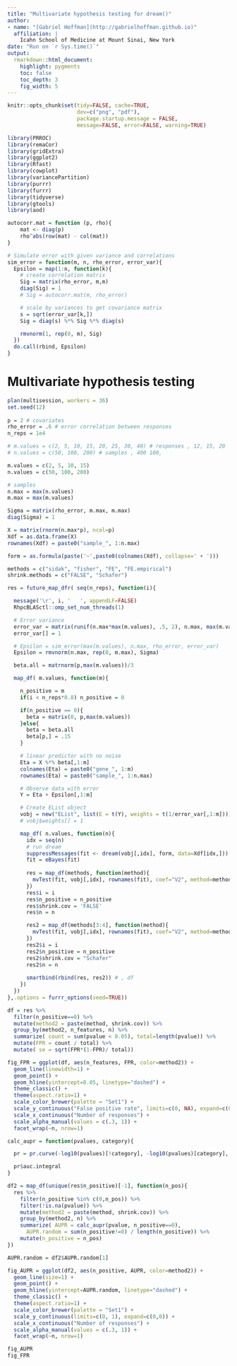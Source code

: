 ```yaml
---
title: "Multivariate hypothesis testing for dream()"
author:
- name: "[Gabriel Hoffman](http://gabrielhoffman.github.io)"
  affiliation: | 
    Icahn School of Medicine at Mount Sinai, New York
date: "Run on `r Sys.time()`"
output:
  rmarkdown::html_document:
    highlight: pygments
    toc: false
    toc_depth: 3
    fig_width: 5
---
```


<!---
cd /Users/gabrielhoffman/workspace/repos/crumblr_analysis/simulations
R

rmarkdown::render('test_mvTest.Rmd')

cd /sc/arion/projects/CommonMind/hoffman/crumblr_analysis/simulations
R
system("ml git; git pull"); rmarkdown::render("test_mvTest.Rmd");

# disable X11

ssh -x sklar1

# https://hoffmg01.hpc.mssm.edu/crumblr_analysis/simulations/test_mvTest.html



--->

```r
knitr::opts_chunk$set(tidy=FALSE, cache=TRUE,
                      dev=c("png", "pdf"),
                      package.startup.message = FALSE,
                      message=FALSE, error=FALSE, warning=TRUE)
```	





```r
library(PRROC)
library(remaCor)
library(gridExtra)
library(ggplot2)
library(Rfast)
library(cowplot)
library(variancePartition)
library(purrr)
library(furrr)
library(tidyverse)
library(gtools)
library(aod)

autocorr.mat = function (p, rho){
    mat <- diag(p)
    rho^abs(row(mat) - col(mat))
}

# Simulate error with given variance and correlations
sim_error = function(m, n, rho_error, error_var){
  Epsilon = map(1:n, function(k){
    # create correlation matrix
    Sig = matrix(rho_error, m,m)
    diag(Sig) = 1
    # Sig = autocorr.mat(m, rho_error)

    # scale by variances to get covariance matrix
    s = sqrt(error_var[k,])
    Sig = diag(s) %*% Sig %*% diag(s)

    rmvnorm(1, rep(0, m), Sig)
  })
  do.call(rbind, Epsilon)
}
```

<!---
Simulation with 200 samples, 2-12 responses, 1e6 replicates, effect sizes of 0.8 shared across responses, heteroskedastic mearsurement error, and an error correlation between response variables of 0.8. 
--->

# Multivariate hypothesis testing
```r
plan(multisession, workers = 36)
set.seed(12)
  
p = 2 # covariates
rho_error = .6 # error correlation between responses
n_reps = 1e4

# m.values = c(2, 5, 10, 15, 20, 25, 30, 40) # responses , 12, 15, 20  5,
# n.values = c(50, 100, 200) # samples , 400 100,

m.values = c(2, 5, 10, 15) 
n.values = c(50, 100, 200) 

# samples
n.max = max(n.values)
m.max = max(m.values)

Sigma = matrix(rho_error, m.max, m.max)
diag(Sigma) = 1

X = matrix(rnorm(n.max*p), ncol=p)
Xdf = as.data.frame(X)
rownames(Xdf) = paste0("sample_", 1:n.max)

form = as.formula(paste('~',paste0(colnames(Xdf), collapse=' + ')))

methods = c("sidak", "fisher", "FE", "FE.empirical") 
shrink.methods = c("FALSE", "Schafer")

res = future_map_dfr( seq(n_reps), function(i){

  message('\r', i, '   ', appendLF=FALSE)
  RhpcBLASctl::omp_set_num_threads(1)

  # Error variance
  error_var = matrix(runif(n.max*max(m.values), .5, 2), n.max, max(m.values))
  error_var[] = 1

  # Epsilon = sim_error(max(m.values), n.max, rho_error, error_var)
  Epsilon = rmvnorm(n.max, rep(0, m.max), Sigma)

  beta.all = matrnorm(p,max(m.values))/3

  map_df( m.values, function(m){

    n_positive = m
    if(i < n_reps*0.8) n_positive = 0

    if(n_positive == 0){
      beta = matrix(0, p,max(m.values))
    }else{    
      beta = beta.all
      beta[p,] = .15
    }

    # linear predictor with no noise
    Eta = X %*% beta[,1:m]
    colnames(Eta) = paste0("gene_", 1:m)
    rownames(Eta) = paste0("sample_", 1:n.max)

    # Observe data with error
    Y = Eta + Epsilon[,1:m]

    # Create EList object
    vobj = new("EList", list(E = t(Y), weights = t(1/error_var[,1:m])))
    # vobj$weights[] = 1

    map_df( n.values, function(n){
      idx = seq(n)
      # run dream
      suppressMessages(fit <- dream(vobj[,idx], form, data=Xdf[idx,]))
      fit = eBayes(fit)
      
      res = map_df(methods, function(method){
        mvTest(fit, vobj[,idx], rownames(fit), coef="V2", method=method, shrink.cov="FALSE", n.mc.samples=1e3)
      })
      res$i = i
      res$n_positive = n_positive
      res$shrink.cov = 'FALSE'
      res$n = n

      res2 = map_df(methods[3:4], function(method){
        mvTest(fit, vobj[,idx], rownames(fit), coef="V2", method=method, shrink.cov=TRUE, n.mc.samples=1e3)
      })
      res2$i = i
      res2$n_positive = n_positive
      res2$shrink.cov = "Schafer"
      res2$n = n
            
      smartbind(rbind(res, res2)) # , df
    })
  })
},.options = furrr_options(seed=TRUE))
```


```r
df = res %>%
  filter(n_positive==0) %>%  
  mutate(method2 = paste(method, shrink.cov)) %>%
  group_by(method2, n_features, n) %>%
  summarize( count = sum(pvalue < 0.05), total=length(pvalue)) %>%
  mutate(FPR = count / total) %>%
  mutate( se = sqrt(FPR*(1-FPR)/ total))

fig_FPR = ggplot(df, aes(n_features, FPR, color=method2)) +
  geom_line(linewidth=1) + 
  geom_point() +
  geom_hline(yintercept=0.05, linetype="dashed") +
  theme_classic() +
  theme(aspect.ratio=1) +
  scale_color_brewer(palette = "Set1") +
  scale_y_continuous("False positive rate", limits=c(0, NA), expand=c(0,0)) +
  scale_x_continuous("Number of responses") +
  scale_alpha_manual(values = c(.3, 1)) +
  facet_wrap(~n, nrow=1)
```





```r
calc_aupr = function(pvalues, category){

  pr = pr.curve(-log10(pvalues)[!category], -log10(pvalues)[category], rand.compute=TRUE, curve=TRUE)

  pr$auc.integral
}

df2 = map_df(unique(res$n_positive)[-1], function(n_pos){
  res %>%
    filter(n_positive %in% c(0,n_pos)) %>%
    filter(!is.na(pvalue)) %>%
    mutate(method2 = paste(method, shrink.cov)) %>%
    group_by(method2, n) %>%
    summarize( AUPR = calc_aupr(pvalue, n_positive==0), 
      AUPR.random = sum(n_positive!=0) / length(n_positive)) %>% 
    mutate(n_positive = n_pos)
}) 

AUPR.random = df2$AUPR.random[1]

fig_AUPR = ggplot(df2, aes(n_positive, AUPR, color=method2)) +
  geom_line(size=1) + 
  geom_point() +
  geom_hline(yintercept=AUPR.random, linetype="dashed") +
  theme_classic() +
  theme(aspect.ratio=1) +
  scale_color_brewer(palette = "Set1") +
  scale_y_continuous(limits=c(0, 1), expand=c(0,0)) +
  scale_x_continuous("Number of responses") +
  scale_alpha_manual(values = c(.3, 1)) +
  facet_wrap(~n, nrow=1)
```

```r
fig_AUPR
fig_FPR
```


<!---


system("ml git; git pull"); rmarkdown::render("test_mvTest.Rmd");



--->







